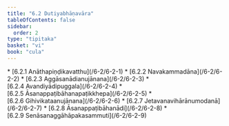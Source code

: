 ```yaml
---
title: "6.2 Dutiyabhāṇavāra"
tableOfContents: false
sidebar:
  order: 2
type: "tipitaka"
basket: "vi"
book: "cula"
---
```



<DynamicBreadcrumb />



<TableOfContents book="cula" section="6.2">
* [6.2.1 Anāthapiṇḍikavatthu](/6-2/6-2-1)
* [6.2.2 Navakammadāna](/6-2/6-2-2)
* [6.2.3 Aggāsanādianujānana](/6-2/6-2-3)
* [6.2.4 Avandiyādipuggala](/6-2/6-2-4)
* [6.2.5 Āsanappaṭibāhanapaṭikkhepa](/6-2/6-2-5)
* [6.2.6 Gihivikataanujānana](/6-2/6-2-6)
* [6.2.7 Jetavanavihārānumodanā](/6-2/6-2-7)
* [6.2.8 Āsanappaṭibāhanādi](/6-2/6-2-8)
* [6.2.9 Senāsanaggāhāpakasammuti](/6-2/6-2-9)
</TableOfContents>